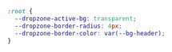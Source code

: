 ```css
:root {
  --dropzone-active-bg: transparent;
  --dropzone-border-radius: 4px;
  --dropzone-border-color: var(--bg-header);
}
```